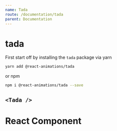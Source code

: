 ```yaml
---
name: Tada
route: /documentation/tada
parent: Documentation
---
```


# tada

First start off by installing the `tada` package via yarn

```bash
yarn add @react-animations/tada
```

or npm

```bash
npm i @react-animations/tada --save
```


## `<Tada />`

<Playground>
  <Tada>
    <div
      style={{
        maxWidth: 300,
        boxShadow: "rgba(0, 0, 0, 0.2) 0px 0px 10px",
        backgroundColor: "white",
        textAlign: "center",
        borderRadius: 4,
        padding: 8,
        marginTop: 8,
        width: 300
      }}
    >
      <h1>React Component</h1>
    </div>
  </Tada>
</Playground>
